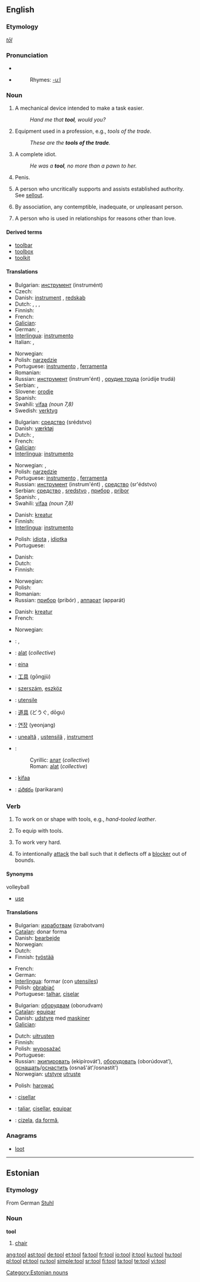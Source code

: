 ==English==

===Etymology===
{{OE.}} ''[[tōl]]''

===Pronunciation===
*{{IPA|/tuːl/}}
*{{audio|en-us-tool.ogg|Audio (US)}}
*:Rhymes: [[Rhymes:English:-uːl|-uːl]]

===Noun===
{{en-noun}}
{{wikipedia}}

# A mechanical device intended to make a task easier.
#:''Hand me that '''tool''', would you?''
# Equipment used in a profession, e.g., ''tools of the trade''.
#:''These are the '''tools of the trade'''.'' <!--not used outside this phrase!-->
# {{slang}} A complete idiot.
#:''He was a '''tool''', no more than a pawn to her.''
# {{slang}} Penis.
# {{slang}} A person who uncritically supports and assists established authority. See [[sellout]].
# {{slang}} By association, any contemptible, inadequate, or unpleasant person.
# {{slang}} A person who is used in relationships for reasons other than love.

====Derived terms====
*[[toolbar]]
*[[toolbox]]
*[[toolkit]]

====Translations====
{{trans-top|mechanical device intended to make a task easier}}
* Bulgarian: [[инструмент]] (instrumént) {{m}}
* Czech: {{t+|cs|nástroj|m}}
* Danish: [[instrument]] {{n}}, [[redskab]] {{n}}
* Dutch: {{t+|nl|gereedschap|n}}, {{t+|nl|werktuig|n}}, {{t+|nl|instrument|n}}, {{t-|nl|hulpmiddel|n}}
* Finnish: {{t+|fi|työkalu}}
* French: {{t+|fr|outil|m}}
* [[Galician]]: {{t|gl|ferramenta|xs=Galician}} {{f}}
* German: {{t+|de|Werkzeug|n}}, {{t+|de|Gerät|n}}
* [[Interlingua]]: [[instrumento]]
* Italian: {{t|it|arnese|m}}, {{t+|it|strumento|m}}
{{trans-mid}}
* Norwegian: {{t|no|verktøy|n}}
* Polish: [[narzędzie]] {{n}}
* Portuguese: [[instrumento]] {{m}}, [[ferramenta]] {{f}}
* Romanian: {{t|ro|sculă|f}}
* Russian: [[инструмент]] (instrum'ént) {{m}}, [[орудие труда]] (orúdije trudá) {{n}}
* Serbian: {{t+|sr|алат|m|sc=Cyrl}}, {{t-|sr|alat|m}}
* Slovene: [[orodje]] {{n}}
* Spanish: {{t+|es|herramienta|f}}
* Swahili: [[vifaa]] {{p}} ''(noun 7,8)''
* Swedish: [[verktyg]]
{{trans-bottom}}

{{trans-top|equipment used in a profession}}
* Bulgarian: [[средство]] (srédstvo) {{n}}
* Danish: [[værktøj]] {{n}}
* Dutch: {{t+|nl|gereedschap|n}}, {{t+|nl|instrument|n}}
* French: {{t+|fr|outil|m}}
* [[Galician]]: {{t|gl|ferramenta|xs=Galician}} {{f}}
* [[Interlingua]]: [[instrumento]]
{{trans-mid}}
* Norwegian: {{t|no|verktøy|n}}, {{t|no|redskap|n}}
* Polish: [[narzędzie]] {{n}}
* Portuguese: [[instrumento]] {{m}}, [[ferramenta]] {{f}}
* Russian: [[инструмент]] (instrum'ént) {{m}}, [[средство]] (sr'édstvo) {{n}}
* Serbian: [[средство]] {{n}}, [[sredstvo]] {{n}}, [[прибор]] {{m}}, [[pribor]] {{m}}
* Spanish: {{t+|es|herramienta}} {{f}}, {{t+|es|utensilio}} {{m}}
* Swahili: [[vifaa]] {{p}} ''(noun 7,8)''
{{trans-bottom}}

{{trans-top|complete idiot}}
* Danish: [[kreatur]] {{n}}
* Finnish: {{t+|fi|idiootti}}
* [[Interlingua]]: [[instrumento]]
{{trans-mid}}
* Polish: [[idiota]] {{m}}, [[idiotka]] {{f}}
* Portuguese: {{t+|pt|idiota|m}}
{{trans-bottom}}

{{trans-top|penis}}
* Danish: {{t+|da|pik|n}}
* Dutch: {{t|nl|lul|n}}
* Finnish: {{t+|fi|kalu}}
{{trans-mid}}
* Norwegian: {{t+|no|kuk|m}}
* Polish: {{t+|pl|kutas|m}}
* Romanian: {{t|ro|sculă|f}}
* Russian: [[прибор]] (pribór) {{m}}, [[аппарат]] (apparát) {{m}}
{{trans-bottom}}

{{trans-top|person who uncritically supports and assists established authority}}
* Danish: [[kreatur]] {{n}}
* French: {{t+|fr|mouton|m}}
{{trans-mid}}
{{trans-bottom}}

{{trans-top|A person who is used in relationships}}
* Norwegian: {{t|no|tøffel|m}}
{{trans-bottom}}

{{checktrans}}
{{trans-top|Translations to be checked}}
*{{ttbc|Arabic}}: {{ARchar|[[اداة]]}} {{IPAchar|(’adá:)}} {{f}}, {{ARchar|[[الة|آلَة]]}} {{IPAchar|(’á:la)}} {{f}}
*{{ttbc|Bosnian}}: [[alat#Bosnian|alat]] {{m}} (''collective'')
*{{ttbc|Catalan}}: [[eina]] {{f}}
*{{ttbc|Chinese}}: [[工具]] (gōngjù)
*{{ttbc|Hungarian}}: [[szerszám]], [[eszköz]]
*{{ttbc|Interlingua}}: [[utensile]]
*{{ttbc|Japanese}}: [[道具]] (どうぐ, dōgu)
*{{ttbc|Korean}}: [[연장]] (yeonjang)
{{trans-mid}}
*{{ttbc|Romanian}}: [[unealtă]] {{f}}, [[ustensilă]] {{f}}, [[instrument]] {{n}}
*{{ttbc|Serbian}}:
*:Cyrillic: [[алат#Serbian|алат]] {{m}} (''collective'')
*:Roman: [[alat#Serbian|alat]] {{m}} (''collective'')
*{{ttbc|Swahili}}: [[kifaa]]
*{{ttbc|Telugu}}: [[పరికరం]] (parikaram)
{{trans-bottom}}

===Verb===
{{en-verb}}

# {{transitive}} To work on or shape with tools, e.g., ''hand-tooled leather''.
# {{transitive}} To equip with tools.
# {{transitive}} To work very hard.
# {{transitive}} {{context|volleyball}} To intentionally [[attack]] the ball such that it deflects off a [[blocker]] out of bounds.

====Synonyms====
;volleyball
* [[use]]

====Translations====
{{trans-top|to work on or shape with tools}}
* Bulgarian: [[изработвам]] (izrabotvam)
* [[Catalan]]: donar forma
* Danish: [[bearbejde]]
* Norwegian: {{t|no|bearbeide}}
* Dutch: {{t+|nl|bewerken}}
* Finnish: [[työstää]]
{{trans-mid}}
* French: {{t|fr|façonner}}
* German: {{t+|de|bearbeiten}}
* [[Interlingua]]: formar (con [[utensile]]s)
* Polish: [[obrabiać]]
* Portuguese: [[talhar]], [[ciselar]]
{{trans-bottom}}

{{trans-top|to equip with tools}}
* Bulgarian: [[оборудвам]] (oborudvam)
* [[Catalan]]: [[equipar]]
* Danish: [[udstyre]] med [[maskine]]r
* [[Galician]]: {{t-|gl|equipar|xs=Galician}} {{f}}
{{trans-mid}}
* Dutch: [[uitrusten]]
* Finnish: {{t-|fi|varustaa}}
* Polish: [[wyposażać]]
* Portuguese: {{t+|pt|equipar}}
* Russian: [[экипировать]] (ekipírovát’), [[оборудовать]] (oborúdovat’), [[оснащать]]/[[оснастить]] (osnaš'át'/osnastít')
* Norwegian: [[utstyre]] [[utruste]]
{{trans-bottom}}

{{trans-top|to work very hard}}
* Polish: [[harować]]
{{trans-mid}}
{{trans-bottom}}

{{trans-top|volleyball}}
{{trans-mid}}
{{trans-bottom}}

{{checktrans}}
{{trans-top|Translations to be checked}}
*{{ttbc|Catalan}}: [[cisellar]]
*{{ttbc|Interlingua}}: [[taliar]], [[cisellar]], [[equipar]]
{{trans-mid}}
*{{ttbc|Romanian}}: [[cizela]], [[da formă]],
{{trans-bottom}}

===Anagrams===
*[[loot]]
----

==Estonian==

===Etymology===
From German [[Stuhl]]

===Noun===
'''tool'''

# [[chair]]

[[Category:Estonian nouns]]

[[ang:tool]]
[[ast:tool]]
[[de:tool]]
[[et:tool]]
[[fa:tool]]
[[fr:tool]]
[[io:tool]]
[[it:tool]]
[[ku:tool]]
[[hu:tool]]
[[pl:tool]]
[[pt:tool]]
[[ru:tool]]
[[simple:tool]]
[[sr:tool]]
[[fi:tool]]
[[ta:tool]]
[[te:tool]]
[[vi:tool]]